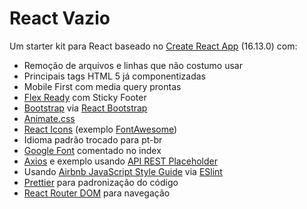 React Vazio
===========

Um starter kit para React baseado no [Create React App](https://github.com/facebook/create-react-app) (16.13.0) com:

* Remoção de arquivos e linhas que não costumo usar
* Principais tags HTML 5 já componentizadas
* Mobile First com media query prontas
* [Flex Ready](https://yoksel.github.io/flex-cheatsheet/#justify-content) com Sticky Footer
* [Bootstrap](https://getbootstrap.com/) via [React Bootstrap](https://react-bootstrap.github.io/)
* [Animate.css](https://daneden.github.io/animate.css/)
* [React Icons](https://github.com/react-icons/react-icons) (exemplo [FontAwesome](https://fontawesome.com/))
* Idioma padrão trocado para pt-br
* [Google Font](https://fonts.google.com/) comentado no index
* [Axios](https://github.com/axios/axios) e exemplo usando [API REST Placeholder](https://jsonplaceholder.typicode.com)
* Usando [Airbnb JavaScript Style Guide](https://github.com/airbnb/javascript) via [ESlint](https://github.com/eslint)
* [Prettier](https://github.com/prettier/prettier) para padronização do código
* [React Router DOM](https://github.com/ReactTraining/react-router/tree/master/packages/react-router-dom) para navegação
